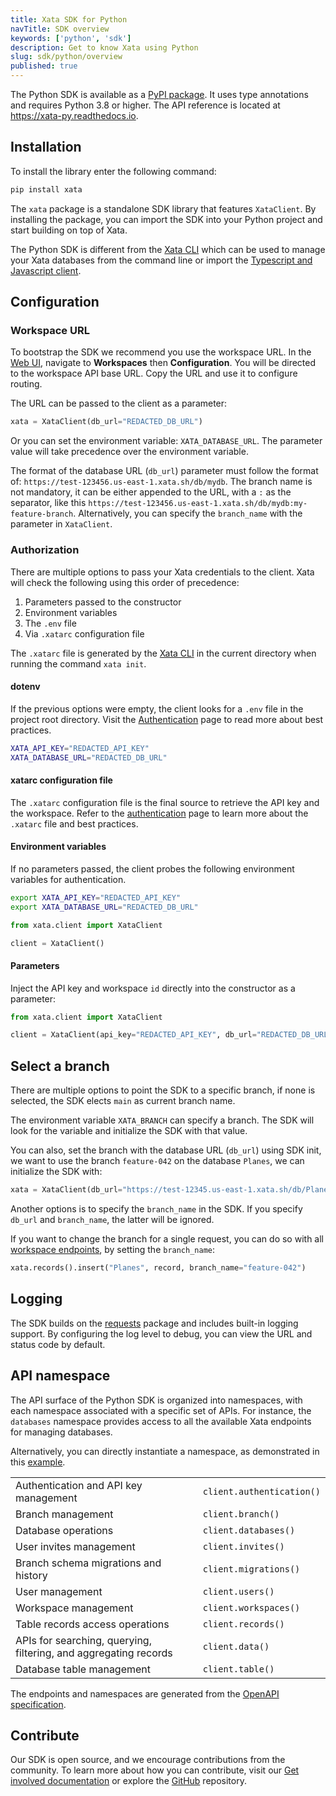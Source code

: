 ```yaml
---
title: Xata SDK for Python
navTitle: SDK overview
keywords: ['python', 'sdk']
description: Get to know Xata using Python
slug: sdk/python/overview
published: true
---
```


The Python SDK is available as a [PyPI package](https://pypi.org/project/xata/). It uses type annotations and requires Python 3.8 or higher. The API reference is located at https://xata-py.readthedocs.io.

## Installation

To install the library enter the following command:

```bash
pip install xata
```

The `xata` package is a standalone SDK library that features `XataClient`. By installing the package, you can import the SDK into your Python project and start building on top of Xata.

The Python SDK is different from the [Xata CLI](/docs/getting-started/installation#install-the-xata-cli) which can be used to manage your Xata databases from the command line or import the [Typescript and Javascript client](/docs/sdk/typescript/overview).

## Configuration

### Workspace URL

To bootstrap the SDK we recommend you use the workspace URL. In the [Web UI](https://app.xata.io), navigate to **Workspaces** then **Configuration**. You will be directed to the workspace API base URL. Copy the URL and use it to configure routing.

The URL can be passed to the client as a parameter:

```py
xata = XataClient(db_url="REDACTED_DB_URL")
```

Or you can set the environment variable: `XATA_DATABASE_URL`. The parameter value will take precedence over the environment variable.

The format of the database URL (`db_url`) parameter must follow the format of: `https://test-123456.us-east-1.xata.sh/db/mydb`. The branch name is not mandatory, it can be either appended to the URL, with a `:` as the separator, like this `https://test-123456.us-east-1.xata.sh/db/mydb:my-feature-branch`. Alternatively, you can specify the `branch_name` with the parameter in `XataClient`.

### Authorization

There are multiple options to pass your Xata credentials to the client. Xata will check the following using this order of precedence:

1.  Parameters passed to the constructor
2.  Environment variables
3.  The `.env` file
4.  Via `.xatarc` configuration file

The `.xatarc` file is generated by the [Xata CLI](/docs/getting-started/installation#install-the-xata-cli) in the current directory when running the command `xata init`.

#### dotenv

If the previous options were empty, the client looks for a `.env` file in the project root directory. Visit the [Authentication][0] page to read more about best practices.

```bash
XATA_API_KEY="REDACTED_API_KEY"
XATA_DATABASE_URL="REDACTED_DB_URL"
```

#### xatarc configuration file

The `.xatarc` configuration file is the final source to retrieve the API key and the workspace.
Refer to the [authentication][0] page to learn more about the `.xatarc` file and best practices.

#### Environment variables

If no parameters passed, the client probes the following environment variables for authentication.

```bash
export XATA_API_KEY="REDACTED_API_KEY"
export XATA_DATABASE_URL="REDACTED_DB_URL"
```

```python
from xata.client import XataClient

client = XataClient()
```

#### Parameters

Inject the API key and workspace `id` directly into the constructor as a parameter:

```python
from xata.client import XataClient

client = XataClient(api_key="REDACTED_API_KEY", db_url="REDACTED_DB_URL")
```

## Select a branch

There are multiple options to point the SDK to a specific branch, if none is selected, the SDK elects `main` as current branch name.

The environment variable `XATA_BRANCH` can specify a branch. The SDK will look for the variable and initialize the SDK with that value.

You can also, set the branch with the database URL (`db_url`) using SDK init, we want to use the branch `feature-042` on the database `Planes`, we can initialize the SDK with:

```python
xata = XataClient(db_url="https://test-12345.us-east-1.xata.sh/db/Planes:feature-042")
```

Another options is to specify the `branch_name` in the SDK. If you specify `db_url` and `branch_name`, the latter will be ignored.

If you want to change the branch for a single request, you can do so with all [workspace endpoints](/docs/rest-api/contexts#workspace-api), by setting the `branch_name`:

```python
xata.records().insert("Planes", record, branch_name="feature-042")
```

## Logging

The SDK builds on the [requests](https://pypi.org/project/requests/) package and includes built-in logging support. By configuring the log level to debug, you can view the URL and status code by default.

[0]: /docs/getting-started/cli#authentication

## API namespace

The API surface of the Python SDK is organized into namespaces, with each namespace associated with a specific set of APIs. For instance, the `databases` namespace provides access to all the available Xata endpoints for managing databases.

Alternatively, you can directly instantiate a namespace, as demonstrated in this [example](/docs/python-sdk/examples#get-a-record-from-a-table).

|                                                                  |                           |
| ---------------------------------------------------------------- | ------------------------- |
| Authentication and API key management                            | `client.authentication()` |
| Branch management                                                | `client.branch()`         |
| Database operations                                              | `client.databases()`      |
| User invites management                                          | `client.invites()`        |
| Branch schema migrations and history                             | `client.migrations()`     |
| User management                                                  | `client.users()`          |
| Workspace management                                             | `client.workspaces()`     |
| Table records access operations                                  | `client.records()`        |
| APIs for searching, querying, filtering, and aggregating records | `client.data()`           |
| Database table management                                        | `client.table()`          |

The endpoints and namespaces are generated from the [OpenAPI specification](/docs/rest-api/contexts).

## Contribute

Our SDK is open source, and we encourage contributions from the community. To learn more about how you can contribute, visit our [Get involved documentation](/docs/resources/contribute#contribute-code) or explore the [GitHub](https://github.com/xataio/xata-py) repository.

